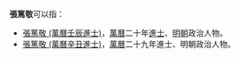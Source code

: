 
'''張篤敬'''可以指：
* [[張篤敬_(萬曆壬辰進士)|張篤敬 (萬曆壬辰進士)]]，[[萬曆|萬曆]]二十年[[進士|進士]]、[[明朝|明朝]]政治人物。
* [[張篤敬_(萬曆辛丑進士)|張篤敬 (萬曆辛丑進士)]]，[[萬曆|萬曆]]二十九年進士、明朝政治人物。
{{disambig}}